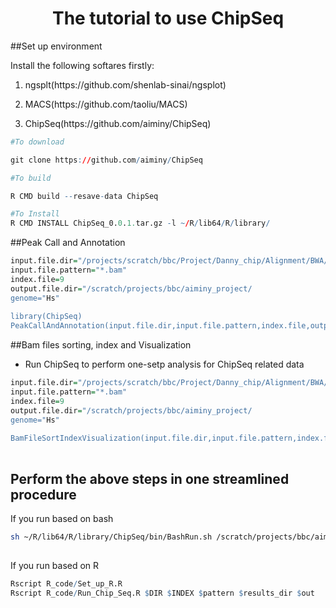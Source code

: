 <center> <h1>The tutorial to use ChipSeq</h1> </center>

##Set up environment

Install the following softares firstly:

1. ngsplt(https://github.com/shenlab-sinai/ngsplot)

2. MACS(https://github.com/taoliu/MACS)

3. ChipSeq(https://github.com/aiminy/ChipSeq)

```r

#To download

git clone https://github.com/aiminy/ChipSeq

#To build 

R CMD build --resave-data ChipSeq

#To Install
R CMD INSTALL ChipSeq_0.0.1.tar.gz -l ~/R/lib64/R/library/
```

##Peak Call and Annotation
```r

input.file.dir="/projects/scratch/bbc/Project/Danny_chip/Alignment/BWA/"
input.file.pattern="*.bam"
index.file=9
output.file.dir="/scratch/projects/bbc/aiminy_project/
genome="Hs"
 
library(ChipSeq)
PeakCallAndAnnotation(input.file.dir,input.file.pattern,index.file,output.file.dir,genome)
```

##Bam files sorting, index and Visualization

+ Run ChipSeq to perform one-setp analysis for ChipSeq related data 

```r
input.file.dir="/projects/scratch/bbc/Project/Danny_chip/Alignment/BWA/"
input.file.pattern="*.bam"
index.file=9
output.file.dir="/scratch/projects/bbc/aiminy_project/
genome="Hs"
 
BamFileSortIndexVisualization(input.file.dir,input.file.pattern,index.file,output.file.dir,genome)(input.file.dir,input.file.pattern,index.file,output.file.dir,genome)
 
```

## Perform the above steps in one streamlined procedure

If you run based on bash
```bash

sh ~/R/lib64/R/library/ChipSeq/bin/BashRun.sh /scratch/projects/bbc/aiminy_project/test_bam/ 7 ".bam" /scratch/projects/bbc/aiminy_project/ "Hs" 
 
```

If you run based on R
```r

Rscript R_code/Set_up_R.R
Rscript R_code/Run_Chip_Seq.R $DIR $INDEX $pattern $results_dir $out 

```
